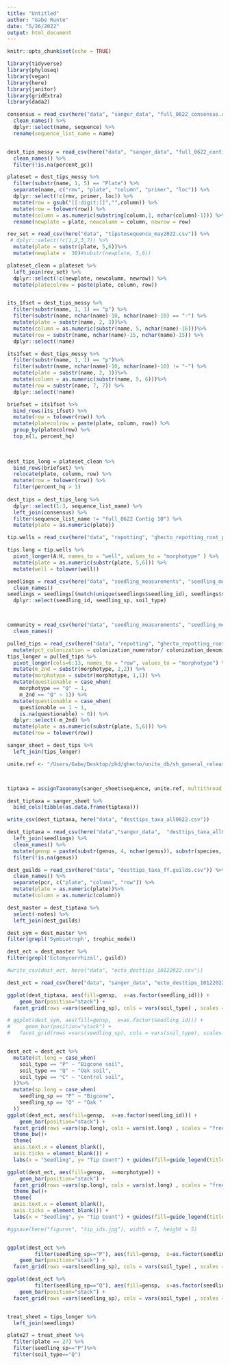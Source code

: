 ```yaml
---
title: "Untitled"
author: "Gabe Runte"
date: "5/26/2022"
output: html_document
---
```


```r
knitr::opts_chunk$set(echo = TRUE)

library(tidyverse)
library(phyloseq)
library(vegan)
library(here)
library(janitor)
library(gridExtra)
library(dada2)
```


```r
consensus = read_csv(here("data", "sanger_data", "full_0622_consensus.csv")) %>% 
  clean_names() %>% 
  dplyr::select(name, sequence) %>% 
  rename(sequence_list_name = name)


dest_tips_messy = read_csv(here("data", "sanger_data", "full_0622_contigs.csv")) %>% 
  clean_names() %>% 
  filter(!is.na(percent_gc)) 

plateset = dest_tips_messy %>% 
  filter(substr(name, 1, 5) == "Plate") %>% 
  separate(name, c("rmv", "plate", "column", "primer", "loc")) %>% 
  dplyr::select(!c(rmv, primer, loc)) %>% 
  mutate(row = gsub("[[:digit:]]","",column)) %>% 
  mutate(row = tolower(row)) %>% 
  mutate(column = as.numeric(substring(column,1, nchar(column)-1))) %>% 
  rename(newplate = plate, newcolumn = column, newrow = row)

rev_set = read_csv(here("data", "tipstosequence_may2022.csv")) %>% 
 # dplyr::select(!c(1,2,3,7)) %>% 
  mutate(plate = substr(plate, 5,6))%>% 
  mutate(newplate =  30)#substr(newplate, 5,6))

plateset_clean = plateset %>% 
  left_join(rev_set) %>% 
  dplyr::select(!c(newplate, newcolumn, newrow)) %>% 
  mutate(platecolrow = paste(plate, column, row))


its_1fset = dest_tips_messy %>% 
  filter(substr(name, 1, 1) == "p") %>% 
  filter(substr(name, nchar(name)-10, nchar(name)-10) == "-") %>% 
  mutate(plate = substr(name, 2, 3))%>% 
  mutate(column = as.numeric(substr(name, 5, nchar(name)-16)))%>% 
  mutate(row = substr(name, nchar(name)-15, nchar(name)-15)) %>% 
  dplyr::select(!name)

its1fset = dest_tips_messy %>% 
  filter(substr(name, 1, 1) == "p")%>% 
  filter(substr(name, nchar(name)-10, nchar(name)-10) != "-") %>% 
  mutate(plate = substr(name, 2, 3))%>% 
  mutate(column = as.numeric(substr(name, 5, 6)))%>% 
  mutate(row = substr(name, 7, 7)) %>% 
  dplyr::select(!name)

briefset = its1fset %>% 
  bind_rows(its_1fset) %>%  
  mutate(row = tolower(row)) %>% 
  mutate(platecolrow = paste(plate, column, row)) %>% 
  group_by(platecolrow) %>% 
  top_n(1, percent_hq)

  
   
dest_tips_long = plateset_clean %>% 
  bind_rows(briefset) %>% 
  relocate(plate, column, row) %>% 
  mutate(row = tolower(row)) %>% 
  filter(percent_hq > 1)
  
dest_tips = dest_tips_long %>% 
  dplyr::select(1:3, sequence_list_name) %>% 
  left_join(consensus) %>% 
  filter(sequence_list_name != "full_0622 Contig 10") %>% 
  mutate(plate = as.numeric(plate))
```


```r
tip.wells = read_csv(here("data", "repotting", "ghecto_repotting_root_pulling_data.csv"))

tips.long = tip.wells %>% 
  pivot_longer(A:H, names_to = "well", values_to = "morphotype" ) %>% 
  mutate(plate = as.numeric(substr(plate, 5,6))) %>% 
  mutate(well = tolower(well))

seedlings = read_csv(here("data", "seedling_measurements", "seedling_measurements.csv")) %>% 
  clean_names()
seedlings = seedlings[(match(unique(seedlings$seedling_id), seedlings$seedling_id)),] %>% 
  dplyr::select(seedling_id, seedling_sp, soil_type)



community = read_csv(here("data", "seedling_measurements", "seedling_measurements.csv")) %>% 
  clean_names()

pulled_tips = read_csv(here("data", "repotting", "ghecto_repotting_root_pulling_data.csv")) %>% 
  mutate(pct_colonization = colonization_numerator/ colonization_denominator)
tips_longer = pulled_tips %>% 
  pivot_longer(cols=6:13, names_to = "row", values_to = "morphotype") %>% 
  mutate(m_2nd = substr(morphotype, 2,2)) %>% 
  mutate(morphotype = substr(morphotype, 1,1)) %>%
  mutate(questionable = case_when(
    morphotype == "Q" ~ 1,
    m_2nd == "Q" ~ 1)) %>% 
  mutate(questionable = case_when(
    questionable == 1 ~ 1,
    is.na(questionable) ~ 0)) %>% 
  dplyr::select(-m_2nd) %>% 
  mutate(plate = as.numeric(substr(plate, 5,6))) %>%
  mutate(row = tolower(row))

sanger_sheet = dest_tips %>% 
  left_join(tips_longer)
```


```r
unite.ref <- "/Users/Gabe/Desktop/phd/ghecto/unite_db/sh_general_release_s_10.05.2021/sh_general_release_dynamic_s_10.05.2021.fasta"



tiptaxa = assignTaxonomy(sanger_sheet$sequence, unite.ref, multithread = TRUE, tryRC = TRUE)

dest_tiptaxa = sanger_sheet %>% 
  bind_cols(tibble(as.data.frame(tiptaxa)))

write_csv(dest_tiptaxa, here("data", "desttips_taxa_all0622.csv"))
```


```r
dest_tiptaxa = read_csv(here("data","sanger_data",  "desttips_taxa_all0622.csv")) %>% 
  left_join(seedlings) %>% 
  clean_names() %>% 
  mutate(gensp = paste(substr(genus, 4, nchar(genus)), substr(species, 4, nchar(species)))) %>% 
  filter(!is.na(genus))

dest_guilds = read_csv(here("data", "desttips_taxa_ff.guilds.csv")) %>% 
  clean_names() %>% 
  separate(pcr, c("plate", "column", "row")) %>% 
  mutate(plate = as.numeric(plate))%>% 
  mutate(column = as.numeric(column))

dest_master = dest_tiptaxa %>% 
  select(-notes) %>% 
  left_join(dest_guilds)

dest_sym = dest_master %>% 
filter(grepl('Symbiotroph', trophic_mode))

dest_ect = dest_master %>% 
filter(grepl('Ectomycorrhizal', guild))

#write_csv(dest_ect, here("data", "ecto_desttips_10122022.csv"))
```


```r
dest_ect = read_csv(here("data", "sanger_data", "ecto_desttips_10122022.csv"))

ggplot(dest_tiptaxa, aes(fill=gensp,  x=as.factor(seedling_id))) + 
    geom_bar(position="stack") +
  facet_grid(rows =vars(seedling_sp), cols = vars(soil_type) , scales = "free_x" )

# ggplot(dest_sym, aes(fill=gensp,  x=as.factor(seedling_id))) + 
#     geom_bar(position="stack") +
#   facet_grid(rows =vars(seedling_sp), cols = vars(soil_type), scales = "free_x" )


dest_ect = dest_ect %>% 
  mutate(st.long = case_when(
    soil_type == "P" ~ "Bigcone soil",
    soil_type == "Q" ~ "Oak soil",
    soil_type == "C" ~ "Control soil",
  ))%>% 
  mutate(sp.long = case_when(
    seedling_sp == "P" ~ "Bigcone",
    seedling_sp == "Q" ~ "Oak "
  ))
ggplot(dest_ect, aes(fill=gensp,  x=as.factor(seedling_id))) + 
    geom_bar(position="stack") +
  facet_grid(rows =vars(sp.long), cols = vars(st.long) , scales = "free_x" ) +
  theme_bw()+ 
  theme(
  axis.text.x = element_blank(),
  axis.ticks = element_blank()) +
  labs(x = "Seedling", y= "Tip Count") + guides(fill=guide_legend(title="Genus, species"))+theme_minimal()#+white_font

ggplot(dest_ect, aes(fill=gensp,  x=morphotype)) + 
    geom_bar(position="stack") +
  facet_grid(rows =vars(sp.long), cols = vars(st.long) , scales = "free_x" ) +
  theme_bw()+ 
  theme(
  axis.text.x = element_blank(),
  axis.ticks = element_blank()) +
  labs(x = "Seedling", y= "Tip Count") + guides(fill=guide_legend(title="Genus, species"))+theme_minimal()

#ggsave(here("figures", "tip_ids.jpg"), width = 7, height = 5)


ggplot(dest_ect %>% 
         filter(seedling_sp=="P"), aes(fill=gensp,  x=as.factor(seedling_id))) + 
    geom_bar(position="stack") +
  facet_grid(rows =vars(seedling_sp), cols = vars(soil_type) , scales = "free_x" )

ggplot(dest_ect %>% 
         filter(seedling_sp=="Q"), aes(fill=gensp,  x=as.factor(seedling_id))) + 
    geom_bar(position="stack") +
  facet_grid(rows =vars(seedling_sp), cols = vars(soil_type) , scales = "free_x" )



```

```r
treat_sheet = tips_longer %>% 
  left_join(seedlings)

plate27 = treat_sheet %>% 
  filter(plate == 27) %>% 
  filter(seedling_sp=="P")%>% 
  filter(soil_type=="Q")
```


